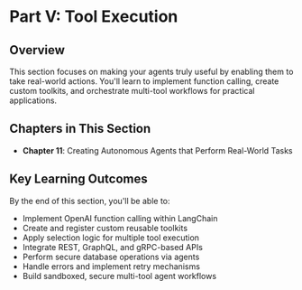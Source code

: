 # Part V: Tool Execution

## Overview

This section focuses on making your agents truly useful by enabling them to take real-world actions. You'll learn to implement function calling, create custom toolkits, and orchestrate multi-tool workflows for practical applications.

## Chapters in This Section

- **Chapter 11**: Creating Autonomous Agents that Perform Real-World Tasks

## Key Learning Outcomes

By the end of this section, you'll be able to:

- Implement OpenAI function calling within LangChain
- Create and register custom reusable toolkits
- Apply selection logic for multiple tool execution
- Integrate REST, GraphQL, and gRPC-based APIs
- Perform secure database operations via agents
- Handle errors and implement retry mechanisms
- Build sandboxed, secure multi-tool agent workflows
